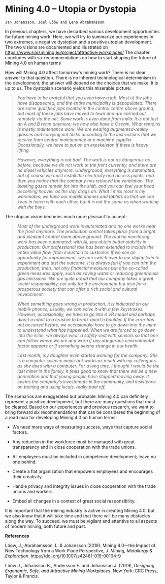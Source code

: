 # Mining 4.0 -- Utopia or Dystopia# 

```block
Jan Johansson, Joel Lööw and Lena Abrahamsson
```

In previous chapters, we have described various development opportunities for future mining work. Here, we will try to summarize our experiences in two extremes, a negative dystopian and a positive utopian development. The two visions are documented and illustrated on <https://www.simsmining.eu/project/attractive-workplaces/> The chapter concludes with six recommendations on how to start shaping the future of Mining 4.0 on human terms

How will Mining 4.0 affect tomorrow\'s mining work? There is no clear answer to that question. There is no inherent technological determinism in the development; the answer will depend on the choices that we make. It is up to us. The dystopian scenario yields this miserable picture:

> *You have to be grateful that you even have a job. Most of the jobs have disappeared, and the entire municipality is depopulated. There are some qualified jobs located in the control centre above ground, but most of these jobs have moved to town and are carried out remotely via the net. Some work is even done from India. It is not just an A and B team anymore; we now also have a C team. What remains is mostly maintenance work. We are wearing augmented-reality glasses and carrying out tasks according to the instructions that we receive from central maintenance or a machine supplier. Occasionally, we have to put on an exoskeleton* *if there is heavy lifting.*
>
> *However, everything is not bad. The work is not as dangerous as before, because we do not work at the front currently, and there are no diesel vehicles anymore. Underground, everything is automated, but of course we must install the electricity and access points, and then you notice that the company has reduced the ventilation. The blasting gases remain far into the shift, and you can feel your head becoming heavier as the day drags on. What I miss most is my workmates; we have our mobile phones and tablets so that we can keep in touch with each other, but it is not the same as when working with the boys.*

The utopian vision becomes much more pleasant to accept:

> *Most of the underground work is automated and no one works near the front anymore. The production control takes place from a bright and pleasant control room above ground. The routine monitoring work has been automated; with AI, you obtain better stability in production. Our professional role has been extended to include the entire value flow, from mountain to customer. If we see an opportunity for improvement, we can switch over to our digital twin to experiment and test the outcome. It is always fun if you can trim the production; then, not only financial measures but also so-called green measures apply, such as saving water or reducing greenhouse gas emissions. We are quite proud that our company takes a great social responsibility, not only for the environment but also for a prosperous society that can offer a rich social and cultural environment.*
>
> *When something goes wrong in production, it is indicated on our mobile phones; usually, we can solve it with a few keystrokes. However, occasionally, we have to go into a VR model and perhaps direct a robot to a crusher to break apart a boulder. If the error has not occurred before, we occasionally have to go down into the mine to understand what has happened. When we are forced to go down into the mine, we always wear a safety vest with sensors so that one can follow where we are and warn if any dangerous environmental factor appears or if something seems strange in our health.*
>
> *Last month, my daughter even started working for the company. She is a computer science major but works as much with my colleagues as she does with a computer. For a long time, I thought I would be the last miner in the family. It feels good to know that there will be a new generation and that young people have stopped moving away. It seems the company's investments in the community, and insistence on training and using locals, really paid off.*

The scenarios are exaggerated but probable. Mining 4.0 can definitely represent a positive development, but there are many questions that must be cleared. Based on our experiences and previous research, we want to bring forward six recommendations that can be considered the beginning of a road map for developing Mining 4.0 on human terms:

-   We need more ways of measuring success, ways that capture social factors.

-   Any reduction in the workforce must be managed with great transparency and in close cooperation with the trade unions.

-   All employees must be included in competence development; leave no one behind.

-   Create a flat organization that empowers employees and encourages their creativity.

-   Handle privacy and integrity issues in close cooperation with the trade unions and workers.

-   Embed all changes in a context of great social responsibility.

It is important that the mining industry is active in creating Mining 4.0, but we also know that it will take time and that there will be many obstacles along the way. To succeed, we must be vigilant and attentive to all aspects of modern mining, both future and past.

**References**

Lööw, J., Abrahamsson, L. & Johansson (2019). Mining 4.0---the Impact of New Technology from a Work Place Perspective, *J. Mining, Metallurgy & Exploration*. <https://doi.org/10.1007/s42461-019-00104-9>

Lööw J., Johansson B., Andersson E. and Johansson J. (2019), *Designing Ergonomic, Safe, and Attractive Mining Workplaces*. New York: CRC Press, Taylor & Francis.

